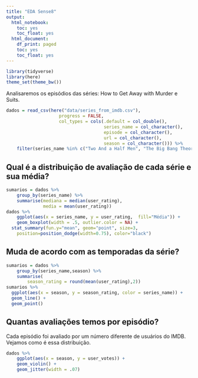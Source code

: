 ```yaml
---
title: "EDA Sense8"
output:
  html_notebook:
    toc: yes
    toc_float: yes
  html_document:
    df_print: paged
    toc: yes
    toc_float: yes
---
```


```r
library(tidyverse)
library(here)
theme_set(theme_bw())
```

Analisaremos os episódios das séries: How to Get Away with Murder e Suits. 

```r
dados = read_csv(here("data/series_from_imdb.csv"), 
                    progress = FALSE,
                    col_types = cols(.default = col_double(), 
                                     series_name = col_character(), 
                                     episode = col_character(), 
                                     url = col_character(),
                                     season = col_character())) %>% 
    filter(series_name %in% c("Two And a Half Men", "The Big Bang Theory","Brooklyn Nine-Nine","Modern Family"))
```

## Qual é a distribuição de avaliação de cada série e sua média?
```r
sumarios = dados %>% 
    group_by(series_name) %>% 
    summarise(mediana = median(user_rating), 
              media = mean(user_rating))
dados %>%
    ggplot(aes(x = series_name, y = user_rating,  fill="Média")) + 
    geom_boxplot(width = .5, outlier.color = NA) +
  stat_summary(fun.y="mean", geom="point", size=3,
    position=position_dodge(width=0.75), color="black")

```
## Muda de acordo com as temporadas da série?

```r
sumarios = dados %>% 
    group_by(series_name,season) %>% 
    summarise(
        season_rating = round(mean(user_rating),2))
sumarios %>% 
  ggplot(aes(x = season, y = season_rating, color = series_name)) + 
  geom_line() + 
  geom_point() 
```


## Quantas avaliações temos por episódio? 

Cada episódio foi avaliado por um número diferente de usuários do IMDB. Vejamos como é essa distribuição. 

```r
dados %>% 
    ggplot(aes(x = season, y = user_votes)) +
    geom_violin() + 
    geom_jitter(width = .07) 
```